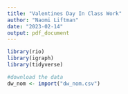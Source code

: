 ```yaml
---
title: "Valentines Day In Class Work"
author: "Naomi Liftman"
date: "2023-02-14"
output: pdf_document
---
```

```r
library(rio)
library(igraph)
library(tidyverse)
```

```r
#download the data
dw_nom <- import("dw_nom.csv")
```

